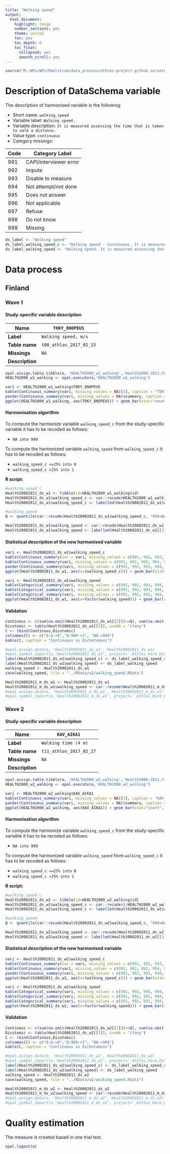 ```yaml
---
title: "Walking speed"
output:
  html_document:
    highlight: tango
    number_sections: yes
    theme: united
    toc: yes
    toc_depth: 6
    toc_float:
      collapsed: yes
      smooth_scroll: yes
---
```


<!-- ########################################################## --> 

<!-- # Installation, loading packages -->
<!-- **R script:** -->

```r
source("M:/WPs/WP1/Maelstrom/data_process/athlos-project.github.io/setup_laia.r")
```
<!-- ########################################################## --> 



# Description of DataSchema variable

The description of harmonised variable is the following:


* Short name: `walking_speed`
* Variable label: `Walking speed.`
* Variable description: `It is measured assessing the time that is taken to walk a distance.`
* Value type: `continuous`
* Category missings: 

**Code** | **Category Label**
----| ------------------
991 | CAPI/interviewer error
992 | Impute
993 | Disable to measure
994 | Not attempt/not done
995 | Does not answer
996 | Not applicable
997 | Refuse
998 | Do not know
999 | Missing

```r
ds_label <- "Walking speed"
ds_label_walking_speed_c <- "Walking speed - Continuous. It is measured assessing the time that is taken to walk a distance"
ds_label_walking_speed <- "Walking speed. It is measured assessing the time that is taken to walk a distance.Discrete variable: value 0 = <=25%; value 1 = >25%."
```

# Data process

## Finland

### Wave 1 

#### Study-specific variable description




| **Name** | `TOKY_8NOPEUS`|
|-|-|
| **Label** | `Walking speed, m/s` |
| **Table name** | `t00_athlos_2017_02_23` |
| **Missings** | `NA` |
| **Description** |  |


```r
opal.assign.table.tibble(o, 'HEALTH2000_w1_walking','Health2000-2011.t00_athlos_2017_02_23', variables=list('TOKY_8NOPEUS'), missings = TRUE)
HEALTH2000_w1_walking <- opal.execute(o,'HEALTH2000_w1_walking')
```

```r
vari <- HEALTH2000_w1_walking$TOKY_8NOPEUS
kable(Continuous_summary(vari, missing_values = NA)[3], caption = "TOKY_8NOPEUS")
pander(Continuous_summary(vari, missing_values = NA)$summary, caption = "Summary")
ggplot(HEALTH2000_w1_walking, aes(TOKY_8NOPEUS)) + geom_bar(stat="count", width=0.01, fill="steelblue") + xlab("Walking speed") + ylab("Frequency")
```

#### Harmonisation algorithm

To compute the harmonize variable `walking_speed_c` from the study-specific variable it has to be recoded as follows:

* `NA into 999`

To compute the harmonized variable `walking_speed` from `walking_speed_c` it has to be recoded as follows:

* `walking_speed_c <=25% into 0`
* `walking_speed_c >25% into 1`

**R script:**

```r
#walking_speed_c
Health20002011_ds_w1 <- tibble(id=HEALTH2000_w1_walking$id)
Health20002011_ds_w1$walking_speed_c <- car::recode(HEALTH2000_w1_walking$TOKY_8NOPEUS, "NA=999")
Health20002011_ds_w1$walking_speed_c <- labelled(Health20002011_ds_w1$walking_speed_c, labels = c("Missing"=999, "Do not know"=998, "Refuse"=997, "Not applicable"=996, "Does not answer"=995,  "Not attempt not done"=994, "Disable to measure"=993, "Impute"=992, "CAPI interviewer error"=991))

#walking_speed
Q <- quantile(car::recode(Health20002011_ds_w1$walking_speed_c, "999=NA"), probs = 1/4, na.rm = TRUE, names = FALSE)

Health20002011_ds_w1$walking_speed <- car::recode(Health20002011_ds_w1[[2]], "0:Q=0; (Q+0.0000000000001):900=1")
Health20002011_ds_w1$walking_speed <- labelled(Health20002011_ds_w1[[3]], labels = c("<=25%"=0, ">25%"=1, "Missing"=999, "Do not know"=998, "Refuse"=997, "Not applicable"=996, "Does not answer"=995,  "Not attempt not done"=994, "Disable to measure"=993, "Impute"=992, "CAPI interviewer error"=991))
```

#### Statistical description of the new harmonised variable
```r
vari <- Health20002011_ds_w1$walking_speed_c
kable(Continuous_summary(var = vari, missing_values = c(991, 992, 993, 994, 995, 996, 997, 998, 999))[3], caption = ds_label)
kable(Continuous_summary(vari, missing_values = c(991, 992, 993, 994, 995, 996, 997, 998, 999))[2], caption = "Values")
pander(Continuous_summary(vari, missing_values = c(991, 992, 993, 994, 995, 996, 997, 998, 999))$summary, caption = "Summary")
ggplot(Health20002011_ds_w1, aes(x=(walking_speed_c))) + geom_bar(stat="count", width=0.1, fill="steelblue") + xlab("Walking speed") + ylab("Frequency") + xlim(0,9)

vari <- Health20002011_ds_w1$walking_speed
kable(Categorical_summary(vari, missing_values = c(991, 992, 993, 994, 995, 996, 997, 998, 999))[3], caption = ds_label) 
kable(Categorical_summary(vari, missing_values = c(991, 992, 993, 994, 995, 996, 997, 998, 999))[1], caption = "Category")
kable(Categorical_summary(vari, missing_values = c(991, 992, 993, 994, 995, 996, 997, 998, 999))[2], caption = "Type of missing")
ggplot(Health20002011_ds_w1, aes(x=factor(walking_speed))) + geom_bar(stat="count", width=0.4, fill="steelblue") + xlab(ds_label) + ylab("Frequency")
```

#### Validation
```r
Continous <- c(sum(na.omit(Health20002011_ds_w1[[2]])<=Q), sum(na.omit(Health20002011_ds_w1[[2]])>Q & na.omit(Health20002011_ds_w1[[2]])<900), sum(na.omit(Health20002011_ds_w1[[2]])==999))
Dicotomic <- table(Health20002011_ds_w1[[3]], useNA = "ifany")
C <- rbind(Continous,Dicotomic)
colnames(C) <- c("0:Q->0","Q:900->1", "NA->999") 
kable(C, caption = "Continuous vs Dichotomous")
```






```r
#opal.assign.data(o, 'Health20002011_ds_w1', Health20002011_ds_w1)
#opal.symbol_import(o,'Health20002011_ds_w1', project='_Athlos_Harm_Dataset')
label(Health20002011_ds_w1$walking_speed_c) <- ds_label_walking_speed_c
label(Health20002011_ds_w1$walking_speed) <- ds_label_walking_speed
walking_speed <- Health20002011_ds_w1
save(walking_speed, file = "../RData/w1/walking_speed.RData")

Health20002011_m_ds_w1 <- Health20002011_ds_w1
Health20002011_m_ds_w1$walking_speed <- car::recode(Health20002011_m_ds_w1$walking_speed, "c(991, 992, 993, 994, 995, 996, 997,998, 999)=NA")
#opal.assign.data(o, 'Health20002011_m_ds_w1', Health20002011_m_ds_w1)
#opal.symbol_import(o,'Health20002011_m_ds_w1', project='_Athlos_Harm_Dataset')
```



### Wave 2

#### Study-specific variable description




| **Name** | `KAV_AIKA1`|
|-|-|
| **Label** | `Walking time (4 m)` |
| **Table name** | `t11_athlos_2017_02_27` |
| **Missings** | `NA` |
| **Description** |  |


```r
opal.assign.table.tibble(o, 'HEALTH2000_w2_walking','Health2000-2011.t11_athlos_2017_02_27', variables=list('KAV_AIKA1'), missings = TRUE)
HEALTH2000_w2_walking <- opal.execute(o,'HEALTH2000_w2_walking')
```

```r
vari <- HEALTH2000_w2_walking$KAV_AIKA1
kable(Continuous_summary(vari, missing_values = NA)[3], caption = "KAV_AIKA1")
pander(Continuous_summary(vari, missing_values = NA)$summary, caption = "Summary")
ggplot(HEALTH2000_w2_walking, aes(KAV_AIKA1)) + geom_bar(stat="count", width=0.1, fill="steelblue") + xlab("Walking time") + ylab("Frequency")
```

#### Harmonisation algorithm

To compute the harmonize variable `walking_speed_c` from the study-specific variable it has to be recoded as follows:

* `NA into 999`

To compute the harmonized variable `walking_speed` from `walking_speed_c` it has to be recoded as follows:

* `walking_speed_c <=25% into 0`
* `walking_speed_c >25% into 1`


**R script:**

```r
#walking_speed_c
Health20002011_ds_w2 <- tibble(id=HEALTH2000_w2_walking$id)
Health20002011_ds_w2$walking_speed_c <- car::recode(4/HEALTH2000_w2_walking$KAV_AIKA1, "NA=999")
Health20002011_ds_w2$walking_speed_c <- labelled(Health20002011_ds_w2$walking_speed_c, labels = c("Missing"=999, "Do not know"=998, "Refuse"=997, "Not applicable"=996, "Does not answer"=995,  "Not attempt not done"=994, "Disable to measure"=993, "Impute"=992, "CAPI interviewer error"=991))

#walking_speed
Q <- quantile(car::recode(Health20002011_ds_w2$walking_speed_c, "999=NA"), probs = 1/4, na.rm = TRUE, names = FALSE)

Health20002011_ds_w2$walking_speed <- car::recode(Health20002011_ds_w2[[2]], "0:Q=0; (Q+0.0000000000001):900=1")
Health20002011_ds_w2$walking_speed <- labelled(Health20002011_ds_w2[[3]], labels = c("<=25%"=0, ">25%"=1, "Missing"=999, "Do not know"=998, "Refuse"=997, "Not applicable"=996, "Does not answer"=995,  "Not attempt not done"=994, "Disable to measure"=993, "Impute"=992, "CAPI interviewer error"=991))
```

#### Statistical description of the new harmonised variable
```r
vari <- Health20002011_ds_w2$walking_speed_c
kable(Continuous_summary(var = vari, missing_values = c(991, 992, 993, 994, 995, 996, 997, 998, 999))[3], caption = ds_label)
kable(Continuous_summary(vari, missing_values = c(991, 992, 993, 994, 995, 996, 997, 998, 999))[2], caption = "Values")
pander(Continuous_summary(vari, missing_values = c(991, 992, 993, 994, 995, 996, 997, 998, 999))$summary, caption = "Summary")
ggplot(Health20002011_ds_w2, aes(x=(walking_speed_c))) + geom_bar(stat="count", width=0.1, fill="steelblue") + xlab("Walking speed") + ylab("Frequency") + xlim(0,9)

vari <- Health20002011_ds_w2$walking_speed
kable(Categorical_summary(vari, missing_values = c(991, 992, 993, 994, 995, 996, 997, 998, 999))[3], caption = ds_label) 
kable(Categorical_summary(vari, missing_values = c(991, 992, 993, 994, 995, 996, 997, 998, 999))[1], caption = "Category")
kable(Categorical_summary(vari, missing_values = c(991, 992, 993, 994, 995, 996, 997, 998, 999))[2], caption = "Type of missing")
ggplot(Health20002011_ds_w2, aes(x=factor(walking_speed))) + geom_bar(stat="count", width=0.4, fill="steelblue") + xlab(ds_label) + ylab("Frequency")
```

#### Validation
```r
Continous <- c(sum(na.omit(Health20002011_ds_w2[[2]])<=Q), sum(na.omit(Health20002011_ds_w2[[2]])>Q & na.omit(Health20002011_ds_w2[[2]])<900), sum(na.omit(Health20002011_ds_w2[[2]])==999))
Dicotomic <- table(Health20002011_ds_w2[[3]], useNA = "ifany")
C <- rbind(Continous,Dicotomic)
colnames(C) <- c("0:Q->0","Q:900->1", "NA->999") 
kable(C, caption = "Continuous vs Dichotomous")
```






```r
#opal.assign.data(o, 'Health20002011_ds_w2', Health20002011_ds_w2)
#opal.symbol_import(o,'Health20002011_ds_w2', project='_Athlos_Harm_Dataset')
label(Health20002011_ds_w2$walking_speed_c) <- ds_label_walking_speed_c
label(Health20002011_ds_w2$walking_speed) <- ds_label_walking_speed
walking_speed <- Health20002011_ds_w2
save(walking_speed, file = "../RData/w2/walking_speed.RData")

Health20002011_m_ds_w2 <- Health20002011_ds_w2
Health20002011_m_ds_w2$walking_speed <- car::recode(Health20002011_m_ds_w2$walking_speed, "c(991, 992, 993, 994, 995, 996, 997,998, 999)=NA")
#opal.assign.data(o, 'Health20002011_m_ds_w2', Health20002011_m_ds_w2)
#opal.symbol_import(o,'Health20002011_m_ds_w2', project='_Athlos_Harm_Dataset')
```



# Quality estimation
The measure is created based in one trial test.


```r
opal.logout(o)
```

